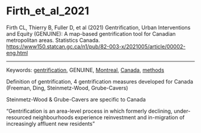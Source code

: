 # Firth_et_al_2021

Firth CL, Thierry B, Fuller D, et al (2021) Gentrification, Urban Interventions and Equity (GENUINE): A map-based gentrification tool for Canadian metropolitan areas. Statistics Canada. <https://www150.statcan.gc.ca/n1/pub/82-003-x/2021005/article/00002-eng.html>


---

Keywords: [gentrification](../topics/Gentrification.qmd), GENUINE, [Montreal](../topics/Montreal.qmd), [Canada](../topics/Canada.qmd), [methods](../topics/Methods.qmd) 

Definition of gentrification, 4 gentrification measures developed for Canada (Freeman, Ding, Steinmetz-Wood, Grube-Cavers)  

Steinmetz-Wood & Grube-Cavers are specific to Canada  


"Gentrification is an area-level process in which formerly declining, under-resourced neighbourhoods experience reinvestment and in-migration of increasingly affluent new residents"
